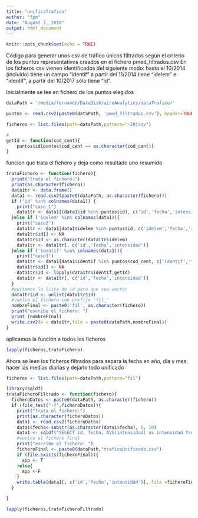 ```yaml
---
title: "unificaTrafico"
author: "fpm"
date: "August 7, 2018"
output: html_document
---
```


```r
knitr::opts_chunk$set(echo = TRUE)
```

Código para generar unos csv de tráfico únicos filtrados según el criterio de los puntos representativos creados en el fichero pmed_filtrados.csv
En los ficheros csv vienen identificados del siguiente modo:
hasta el 10/2014 (incluido) tiene un campo "identif"
a partir del 11/2014 tiene "idelem" e "identif",
a partir del 10/2017 sólo tiene "id".

Inicialmente se lee en fichero de los puntos elegidos
```r
dataPath = '/media/fernando/DataDisk/aireAnalytics/dataTrafico/'
```


```r
puntos <- read.csv2(paste0(dataPath, 'pmed_filtrados.csv'), header=TRUE , sep = ',')
```

```r
ficheros <- list.files(path=dataPath,pattern="-20|csv")
```


```r
# 
getId <- function(cod_cent){
    puntos$id[puntos$cod_cent == as.character(cod_cent)]
}
```

funcion que trata el fichero y deja como resultado uno resumido

```r
trataFichero <- function(fichero){
  print("trata el fichero:")
  print(as.character(fichero))
  data1tr <- data.frame()
  data1 <- read.csv2(paste0(dataPath, as.character(fichero)))
  if ('id' %in% colnames(data1)) {
    print("caso 1")
    data1tr <- data1[(data1$id %in% puntos$id), c('id','fecha','intensidad')]
  }else if ('idelem' %in% colnames(data1)){
    print("caso2")
    data1tr <- data1[data1$idelem %in% puntos$id, c('idelem','fecha','intensidad')]
    data1tr$id[] <- NA
    data1tr$id <- as.character(data1tr$idelem)
    data1tr <- data1tr[, c('id','fecha','intensidad')]
  }else if ('identif' %in% colnames(data1)){
    print("caso3")
    data1tr <- data1[data1$identif %in% puntos$cod_cent, c('identif','fecha','intensidad')]
    data1tr$id[] <- NA
    data1tr$id <- lapply(data1tr$identif,getId)
    data1tr <- data1tr[, c('id','fecha','intensidad')]
  }
  #quitamos la lista de id para que sea vector
  data1tr$id <- unlist(data1tr$id)
  #vuelca el fichero con prefijo 'fil_'
  nombreFinal <- paste0('fil', as.character(fichero))
  print("escribe el fichero: ")
  print (nombreFinal)
  write.csv2(x = data1tr,file = paste0(dataPath,nombreFinal))
}
```

aplicamos la función a todos los ficheros

```r
lapply(ficheros,trataFichero)
```

Ahora se leen los ficheros filtrados para separa la fecha en año, día y mes, hacer las medias diarias y dejarlo todo unificado

```r
ficheros <- list.files(path=dataPath,pattern="fil")
```

```r
library(sqldf)
trataFicheroFiltrado <- function(fichero){
  ficheroDatos <- paste0(dataPath, as.character(fichero))
  if (file_test("-f",ficheroDatos)){
    print("trata el fichero:")
    print(as.character(ficheroDatos))
    data1 <- read.csv2(ficheroDatos)
    data1$fecha<-substr(as.character(data1$fecha), 0, 10)
    data1 <- sqldf("SELECT id, fecha, AVG(intensidad) as intensidad from data1 group by id, fecha")
    #vuelca el fichero final
    print("escribe el fichero: ")
    ficheroFinal <- paste0(dataPath,"traficoUnificado.csv")
    if (file.exists(ficheroFinal)){
      app <- T
    }else{
      app <-F
    }
    write.table(data1[, c('id','fecha','intensidad')], file =ficheroFinal, append=app, row.names=F, col.names=T,  sep=";" )    
  }

}
```


```r
lapply(ficheros,trataFicheroFiltrado)
```


